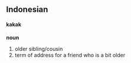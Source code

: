 ==Indonesian==
====kakak====
'''noun'''
# older sibling/cousin
# term of address for a friend who is a bit older